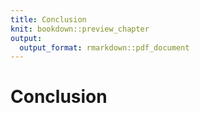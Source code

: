 ```yaml
---
title: Conclusion
knit: bookdown::preview_chapter
output:
  output_format: rmarkdown::pdf_document
---
```


# Conclusion {#conclusion}
